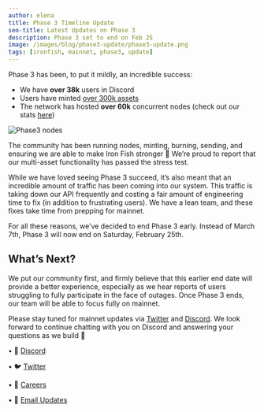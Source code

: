 ```yaml
---
author: elena
title: Phase 3 Timeline Update
seo-title: Latest Updates on Phase 3
description: Phase 3 set to end on Feb 25
image: /images/blog/phase3-update/phase3-update.png
tags: [ironfish, mainnet, phase3, update]
---
```


Phase 3 has been, to put it mildly, an incredible success:

-   We have **over 38k** users in Discord
-   Users have minted [over 300k assets](http://www.oreoscan.info/en/assets)
-   The network has hosted **over 60k** concurrent nodes (check out our stats [here](https://stats.ironfish.network/?orgId=1))

![Phase3 nodes](/images/blog/phase3-update/phase3-nodes.png)  

The community has been running nodes, minting, burning, sending, and ensuring we are able to make Iron Fish stronger 🙌 We’re proud to report that our multi-asset functionality has passed the stress test.

While we have loved seeing Phase 3 succeed, it’s also meant that an incredible amount of traffic has been coming into our system. This traffic is taking down our API frequently and costing a fair amount of engineering time to fix (in addition to frustrating users). We have a lean team, and these fixes take time from prepping for mainnet.

For all these reasons, we’ve decided to end Phase 3 early. Instead of March 7th, Phase 3 will now end on Saturday, February 25th.

## What’s Next?

We put our community first, and firmly believe that this earlier end date will provide a better experience, especially as we hear reports of users struggling to fully participate in the face of outages. Once Phase 3 ends, our team will be able to focus fully on mainnet. 

Please stay tuned for mainnet updates via [Twitter](https://twitter.com/ironfishcrypto) and [Discord](https://discord.ironfish.network). We look forward to continue chatting with you on Discord and answering your questions as we build 🙏

• 🎤 [Discord](https://discord.ironfish.network)

• 🐦 [Twitter](https://twitter.com/ironfishcrypto)

• 🚀 [Careers](https://ironfish.network/careers)

• 📧 [Email Updates](https://ironfish.network/#email-signup)
